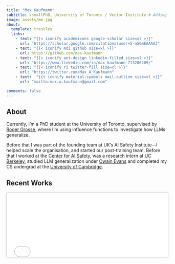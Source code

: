 ```yaml
---
title: "Max Kaufmann"
subtitle: \smallPhD, University of Toronto / Vector Institute # Adding quotes for consistency
image: assets/me.jpg
about:
  template: trestles
  links:    
    - text: "{{< iconify academicons google-scholar size=xl >}}"
      url: "https://scholar.google.com/citations?user=S-n5GmEAAAAJ"
    - text: "{{< iconify mdi github size=xl >}}"
      url: https://github.com/max-kaufmann
    - text: "{{< iconify ant-design linkedin-filled size=xl >}}"
      url: "https://www.linkedin.com/in/max-kaufmann-713286209/"
    - text: "{{< iconify ri twitter-fill size=xl >}}"
      url: "https://twitter.com/Max_A_Kaufmann"
    - text:  "{{< iconify material-symbols mail-outline size=xl >}}"
      url: "mailto:max.a.kaufmann@gmail.com"

comments: false
---
```


<style>
iframe {
    width: 100%;
    height: 500px; /* Adjust the height as needed */
    overflow-y: scroll; /* Ensures the scrollbar is shown */
    border: 1px solid #CCCCCC; /* Sleek grey border */
    box-shadow: 0 0 8px 0 rgba(0,0,0,0.1); /* Optional: adds shadow for depth */
    border-radius: 2px; /* Optional: slightly rounded corners for a modern look */
}

/* Scrollbar styling for WebKit browsers */
iframe::-webkit-scrollbar {
    width: 16px;
}
iframe::-webkit-scrollbar-track {
    background: #f1f1f1;
}
iframe::-webkit-scrollbar-thumb {
    background-color: #555;
    border-radius: 8px;
    border: 4px solid #f1f1f1;
}
iframe::-webkit-scrollbar-thumb:hover {
    background: #333;
}

/* Scrollbar styling for Firefox */
iframe {
    scrollbar-width: thick;
    scrollbar-color: #555 #f1f1f1;
}
</style>


## About


Currently, I'm a PhD student at the University of Toronto, supervised by [Roger Grosse](https://www.cs.toronto.edu/~rgrosse/), where I'm using influence functions to investigate how LLMs generalize.

Before that I was part of the founding team at UK's AI Safety Institute---I helped scale the organisation, and started our post-training team. Before that I worked at the [Center for AI Safety](https://www.safe.ai/), was a research intern at [UC Berkeley](https://humancompatible.ai/), studied LLM generalization under [Owain Evans](https://owainevans.github.io/) and completed my CS undergrad at the [University of Cambridge](https://www.undergraduate.study.cam.ac.uk/courses/computer-science).

## Recent Works 

<iframe src="assets/works.html" style="width:100%; height:200px; overflow-y: scroll;"></iframe>
